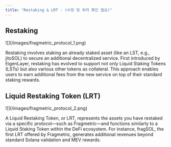 ```yaml
---
title: "Restaking & LRT - (수정 및 위치 확인 필요)"
---
```


## Restaking

<Frame>
  ![](/images/fragmetric_protocol_1.png)
</Frame>

Restaking involves staking an already staked asset (like an LST, e.g., jitoSOL) to secure an additional decentralized service. First introduced by EigenLayer, restaking has evolved to support not only Liquid Staking Tokens (LSTs) but also various other tokens as collateral. This approach enables users to earn additional fees from the new service on top of their standard staking rewards.   

## Liquid Restaking Token (LRT)

<Frame>
  ![](/images/fragmetric_protocol_2.png)
</Frame>

A Liquid Restaking Token, or LRT, represents the assets you have restaked via a specific protocol—such as Fragmetric—and functions similarly to a Liquid Staking Token within the DeFi ecosystem. For instance, fragSOL, the first LRT offered by Fragmetric, generates additional revenues beyond standard Solana validation and MEV rewards.

   
